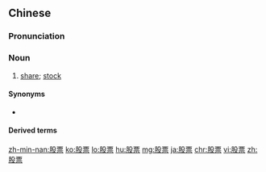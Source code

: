 ==Chinese==
{{zh-forms}}

===Pronunciation===
{{zh-pron
|m=gǔpiào
|c=gu2 piu3
|h=pfs=kú-phêu/kú-pheu
|mn=kó͘-phiò
|ma=Zh-gupiào.ogg
|cat=n
}}

===Noun===
{{zh-noun|mw=份|mw2=張}}

# {{lb|zh|finance}} [[share]]; [[stock]]

====Synonyms====
* {{zh-l|股份}}

====Derived terms====
{{zh-der|股票價格|股票價格指數|股票市場}}

{{zh-cat|Advanced|Finance}}

[[zh-min-nan:股票]]
[[ko:股票]]
[[lo:股票]]
[[hu:股票]]
[[mg:股票]]
[[ja:股票]]
[[chr:股票]]
[[vi:股票]]
[[zh:股票]]